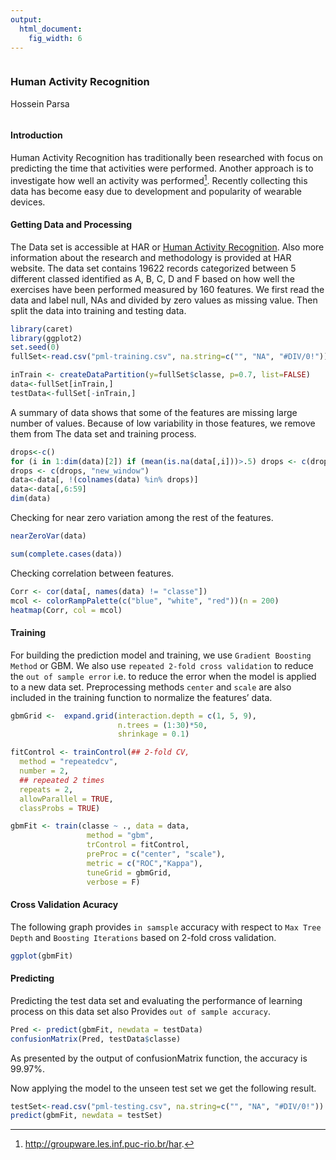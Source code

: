 ```yaml
---
output:
  html_document:
    fig_width: 6
--- 
```

```
```

### Human Activity Recognition 


Hossein Parsa
```
```

#### Introduction

Human Activity Recognition has traditionally been researched with focus on predicting the time that activities were performed. Another approach is to investigate how well an activity was performed[^1]. Recently collecting this data has become easy due to development and popularity of wearable devices. 

#### Getting Data and Processing

The Data set is accessible at HAR or [Human Activity Recognition](http://groupware.les.inf.puc-rio.br/har). Also more information about the research and methodology is provided at HAR website. The data set contains 19622 records categorized between 5 different classed identified as A, B, C, D and F based on how well the exercises have been performed measured by 160 features. We first read the data and label null, NAs and divided by zero values as missing value. Then split the data into training and testing data.


```r
library(caret)
library(ggplot2)
set.seed(0)
fullSet<-read.csv("pml-training.csv", na.string=c("", "NA", "#DIV/0!"))

inTrain <- createDataPartition(y=fullSet$classe, p=0.7, list=FALSE)
data<-fullSet[inTrain,]
testData<-fullSet[-inTrain,]
```

A summary of data shows that some of the features are missing large number of values. Because of low variability in those features, we remove them from The data set and training process.

```r

drops<-c()
for (i in 1:dim(data)[2]) if (mean(is.na(data[,i]))>.5) drops <- c(drops, names(data)[i])
drops <- c(drops, "new_window")
data<-data[, !(colnames(data) %in% drops)]
data<-data[,6:59]
dim(data)
```
    
Checking for near zero variation among the rest of the features.
    
```r
nearZeroVar(data)
```
```r
sum(complete.cases(data))
```
    
Checking correlation between features.
    
```r
Corr <- cor(data[, names(data) != "classe"])
mcol <- colorRampPalette(c("blue", "white", "red"))(n = 200)
heatmap(Corr, col = mcol)
```
  
  
#### Training  

For building the prediction model and training, we use `Gradient Boosting Method` or GBM. We also use `repeated 2-fold cross validation` to reduce the `out of sample error` i.e. to reduce the error when the model is applied to a new data set. Preprocessing methods `center` and `scale` are also included in the training function to normalize the features' data.


```r
gbmGrid <-  expand.grid(interaction.depth = c(1, 5, 9),
                        n.trees = (1:30)*50,
                        shrinkage = 0.1)

fitControl <- trainControl(## 2-fold CV,
  method = "repeatedcv",
  number = 2,
  ## repeated 2 times
  repeats = 2,
  allowParallel = TRUE,
  classProbs = TRUE)

gbmFit <- train(classe ~ ., data = data,
                 method = "gbm",
                 trControl = fitControl,
                 preProc = c("center", "scale"),
                 metric = c("ROC","Kappa"),
                 tuneGrid = gbmGrid,
                 verbose = F)

```

#### Cross Validation Acuracy
  
The following graph provides `in samsple` accuracy with respect to `Max Tree Depth` and `Boosting Iterations` based on 2-fold cross validation.


```r

ggplot(gbmFit)

```
    
    
#### Predicting

Predicting the test data set and evaluating the performance of learning process on this data set also Provides `out of sample accuracy`.


```r

Pred <- predict(gbmFit, newdata = testData)
confusionMatrix(Pred, testData$classe)

```
    
    
As presented by the output of confusionMatrix function, the accuracy is 99.97%.

Now applying the model to the unseen test set we get the following result.
```r

testSet<-read.csv("pml-testing.csv", na.string=c("", "NA", "#DIV/0!"))
predict(gbmFit, newdata = testSet)

```

[^1]: [http://groupware.les.inf.puc-rio.br/har](http://groupware.les.inf.puc-rio.br/har).